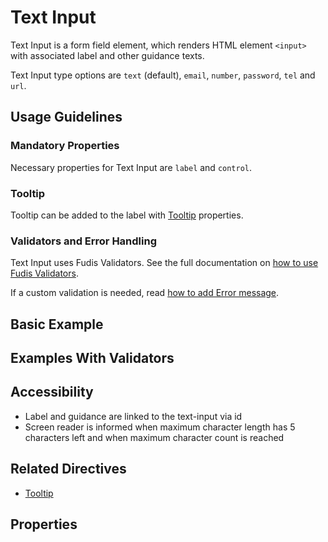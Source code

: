 
<Meta title="Components/Form/Text Input" />

# Text Input

Text Input is a form field element, which renders HTML element `<input>` with associated label and other guidance texts.

Text Input type options are `text` (default), `email`, `number`, `password`, `tel` and `url`.

## Usage Guidelines

### Mandatory Properties

Necessary properties for Text Input are `label` and `control`.

### Tooltip

Tooltip can be added to the label with [Tooltip](/docs/directives-tooltip--documentation) properties.

### Validators and Error Handling

Text Input uses Fudis Validators. See the full documentation on [how to use Fudis Validators](/docs/utilities-validators--documentation).

If a custom validation is needed, read [how to add Error message](/docs/components-form-error-message--documentation).

## Basic Example

<Canvas of={TextInputStories.Example} />

## Examples With Validators

<Canvas of={TextInputStories.WithValidators} />

## Accessibility

- Label and guidance are linked to the text-input via id
- Screen reader is informed when maximum character length has 5 characters left and when maximum character count is reached

## Related Directives

- [Tooltip](/docs/directives-tooltip--documentation)

## Properties

<ArgTypes of={TextInputComponent} exclude={textInputExclude} />
